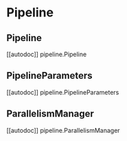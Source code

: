 # Pipeline

## Pipeline

[[autodoc]] pipeline.Pipeline

## PipelineParameters

[[autodoc]] pipeline.PipelineParameters

## ParallelismManager

[[autodoc]] pipeline.ParallelismManager
